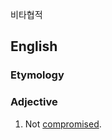 비타협적

==English==

===Etymology===
{{prefix|en|un|compromised}}

===Adjective===
{{en-adj}}

# Not [[compromised]].